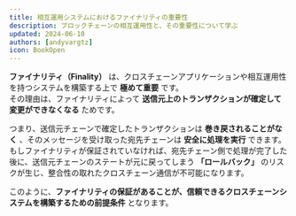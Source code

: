 ```yaml
---
title: 相互運用システムにおけるファイナリティの重要性  
description: ブロックチェーンの相互運用性と、その重要性について学ぶ  
updated: 2024-06-10  
authors: [andyvargtz]  
icon: BookOpen  
---
```


**ファイナリティ（Finality）** は、クロスチェーンアプリケーションや相互運用性を持つシステムを構築する上で **極めて重要** です。  
その理由は、ファイナリティによって **送信元上のトランザクションが確定して変更ができなくなる** ためです。  

つまり、送信元チェーンで確定したトランザクションは **巻き戻されることがなく** 、そのメッセージを受け取った宛先チェーンは **安全に処理を実行** できます。  
もしファイナリティが保証されていなければ、宛先チェーン側で処理が完了した後に、送信元チェーンのステートが元に戻ってしまう **「ロールバック」** のリスクが生じ、整合性の取れたクロスチェーン通信が不可能になります。  

このように、**ファイナリティの保証があることが、信頼できるクロスチェーンシステムを構築するための前提条件** となります。  